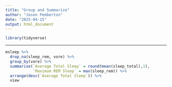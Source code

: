 ```yaml
---
title: "Group and Summarize"
author: "Jason Pemberton"
date: "2025-04-15"
output: html_document
---
```


```r
library(tidyverse)
```

---

```r
msleep %>%  
  drop_na(sleep_rem, vore) %>%  
  group_by(vore) %>% 
  summarise(`Average Total Sleep` = round(mean(sleep_total),1),
            `Maximum REM Sleep` = max(sleep_rem)) %>%  
  arrange(desc(`Average Total Sleep`)) %>%  
  view
  
```

